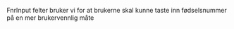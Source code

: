 FnrInput felter bruker vi for at brukerne skal kunne taste inn fødselsnummer på en mer brukervennlig måte